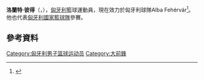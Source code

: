 {{eastern name order|[[匈牙利语|匈牙利语]]}}
'''洛蘭特·彼得'''（{{lang-hu|'''Lóránt Péter'''}}，{{bd|1985年|10月23日}}），[[匈牙利|匈牙利]]籃球運動員，現在效力於匈牙利球隊Alba Fehérvár<ref>{{Cite web |url=http://kezdo5.hu/magyar-ferfi/hirek-lorant-peter-is-az-alba-fehervarnal-folytatja-18848 |title=Lóránt Péter is az Alba Fehérvárnál folytatja |access-date=2018-10-11 |archive-date=2018-10-11 |archive-url=https://web.archive.org/web/20181011214627/http://kezdo5.hu/magyar-ferfi/hirek-lorant-peter-is-az-alba-fehervarnal-folytatja-18848 |dead-url=no }}</ref>。他也代表[[匈牙利國家籃球隊|匈牙利國家籃球隊]]參賽。

== 參考資料 == 
{{Reflist|1}}

{{Authority control}}
{{DEFAULTSORT:Lóránt, Péter}}
[[Category:匈牙利男子篮球运动员|Category:匈牙利男子篮球运动员]]
[[Category:大前鋒|Category:大前鋒]]